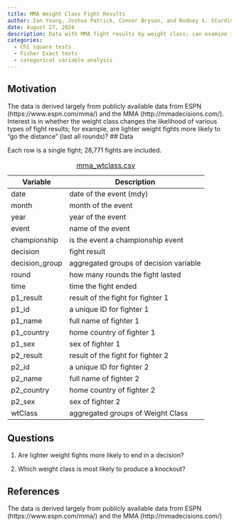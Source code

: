 ```yaml
---
title: MMA Weight Class Fight Results
author: Ian Young, Joshua Patrick, Connor Bryson, and Rodney X. Sturdivant
date: August 27, 2024
description: Data with MMA fight results by weight class; can examine if there is an association between weight class and different types of results.
categories:
  - Chi square tests
  - Fisher Exact tests
  - categorical variable analysis
---
```


## Motivation

The data is derived largely from publicly available data from ESPN (https://www.espn.com/mma/) and the MMA (http://mmadecisions.com/).  Interest is in whether the weight class changes the likelihood of various types of fight results; for example, are lighter weight fights more likely to "go the distance" (last all rounds)?
## Data

Each row is a single fight; 28,771 fights are included.

| Variable |	Description |
|----------|--------------|
| date |	date of the event (mdy) |
| month |	month of the event |
| year |	year of the event |
| event |	name of the event |
| championship |	is the event a championship event |
| decision |	fight result |
| decision_group |	aggregated groups of decision variable |
| round	| how many rounds the fight lasted |
| time |	time the fight ended |
| p1_result |	result of the fight for fighter 1 |
| p1_id |	a unique ID for fighter 1 |
| p1_name |	full name of fighter 1 |
| p1_country |	home country of fighter 1 |
| p1_sex |	sex of fighter 1 |
| p2_result |	result of the fight for fighter 2 |
| p2_id |	a unique ID for fighter 2 |
| p2_name |	full name of fighter 2 |
| p2_country |	home country of fighter 2 |
| p2_sex | sex of fighter 2 |
| wtClass | aggregated groups of Weight Class |

: [mma_wtclass.csv](../data/mma_wtclass.csv)


## Questions

1. Are lighter weight fights more likely to end in a decision? 

2. Which weight class is most likely to produce a knockout?

## References

The data is derived largely from publicly available data from ESPN (https://www.espn.com/mma/) and the MMA (http://mmadecisions.com/)



